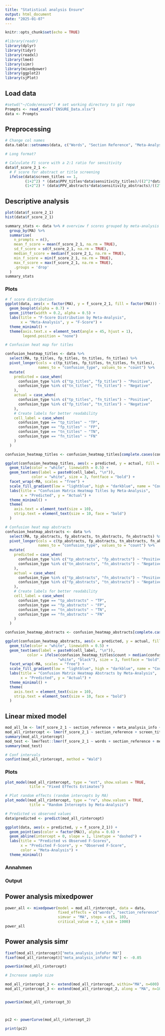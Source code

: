 ```yaml
---
title: "Statistical analysis Ensure"
output: html_document
date: "2025-01-07"
---
```


```r
knitr::opts_chunk$set(echo = TRUE)
```

```r
#library(readr)
library(dplyr)
library(tidyr)
library(readxl)
library(lme4)
library(simr)
library(mixedpower)
library(ggplot2)
library(sjPlot)
```

## Load data

```r
#setwd("~/Code/ensure") # set working directory to git repo
Prompts <- read_excel("ENSURE_Data.xlsx")
data <- Prompts
```

## Preprocessing

```r
# Change col names
data.table::setnames(data, c("Words", "Section Reference", "Meta-Analysis Info"), c("words", "section_reference", "meta_analysis_info"))

# Long format?
```

```r
# Calculate F1 score with a 2:1 ratio for sensitivity
data$f_score_2_1 <- 
  # F score for abstract or title screening
  ifelse(data$screen_titles == 1, 
         (1+2^2) * (data$PPV_titles*data$sensitivity_titles)/((2^2*data$PPV_titles) + data$sensitivity_titles),
         (1+2^2) * (data$PPV_abstracts*data$sensitivity_abstracts)/((2^2*data$PPV_abstracts) + data$sensitivity_abstracts))

```


## Descriptive analysis

```r
plot(data$f_score_2_1)
hist(data$f_score_2_1)
```


```r
summary_stats <- data %>% # overview f scores grouped by meta-analysis
  group_by(MA) %>%
  summarise(
    n_prompts = n(),
    mean_f_score = mean(f_score_2_1, na.rm = TRUE),
    sd_f_score = sd(f_score_2_1, na.rm = TRUE),
    median_f_score = median(f_score_2_1, na.rm = TRUE),
    min_f_score = min(f_score_2_1, na.rm = TRUE),
    max_f_score = max(f_score_2_1, na.rm = TRUE),
    .groups = 'drop'
  )
summary_stats
```

### Plots

```r
# f score distribution
ggplot(data, aes(x = factor(MA), y = f_score_2_1, fill = factor(MA))) +
  geom_boxplot(alpha = 0.7) +
  geom_jitter(width = 0.2, alpha = 0.5) +
  labs(title = "F-Score Distribution by Meta-Analysis",
       x = "Meta-Analysis", y = "F-Score") +
  theme_minimal() +
  theme(axis.text.x = element_text(angle = 45, hjust = 1),
        legend.position = "none")

```

```r
# Confusion heat map for titles

confusion_heatmap_titles <- data %>%
  select(MA, tp_titles, fp_titles, tn_titles, fn_titles) %>%
  pivot_longer(cols = c(tp_titles, fp_titles, tn_titles, fn_titles),
               names_to = "confusion_type", values_to = "count") %>%
  mutate(
    predicted = case_when(
      confusion_type %in% c("tp_titles", "fp_titles") ~ "Positive",
      confusion_type %in% c("tn_titles", "fn_titles") ~ "Negative"
    ),
    actual = case_when(
      confusion_type %in% c("tp_titles", "fn_titles") ~ "Positive", 
      confusion_type %in% c("fp_titles", "tn_titles") ~ "Negative"
    ),
    # Create labels for better readability
    cell_label = case_when(
      confusion_type == "tp_titles" ~ "TP",
      confusion_type == "fp_titles" ~ "FP", 
      confusion_type == "tn_titles" ~ "TN",
      confusion_type == "fn_titles" ~ "FN"
    )
  )

confusion_heatmap_titles <- confusion_heatmap_titles[complete.cases(confusion_heatmap_titles),]

ggplot(confusion_heatmap_titles, aes(x = predicted, y = actual, fill = count)) +
  geom_tile(color = "white", linewidth = 0.5) +
  geom_text(aes(label = paste0(cell_label, "\n")), 
            color = "white", size = 3, fontface = "bold") +
  facet_wrap(~MA, scales = "free") +
  scale_fill_gradient(low = "lightblue", high = "darkblue", name = "Count") +
  labs(title = "Confusion Matrix Heatmap Titles by Meta-Analysis",
       x = "Predicted", y = "Actual") +
  theme_minimal() +
  theme(
    axis.text = element_text(size = 10),
    strip.text = element_text(size = 10, face = "bold")
  )

# Confusion heat map abstracts
confusion_heatmap_abstracts <- data %>%
  select(MA, tp_abstracts, fp_abstracts, tn_abstracts, fn_abstracts) %>%
  pivot_longer(cols = c(tp_abstracts, fp_abstracts, tn_abstracts, fn_abstracts),
               names_to = "confusion_type", values_to = "count") %>%
  mutate(
    predicted = case_when(
      confusion_type %in% c("tp_abstracts", "fp_abstracts") ~ "Positive",
      confusion_type %in% c("tn_abstracts", "fn_abstracts") ~ "Negative"
    ),
    actual = case_when(
      confusion_type %in% c("tp_abstracts", "fn_abstracts") ~ "Positive", 
      confusion_type %in% c("fp_abstracts", "tn_abstracts") ~ "Negative"
    ),
    # Create labels for better readability
    cell_label = case_when(
      confusion_type == "tp_abstracts" ~ "TP",
      confusion_type == "fp_abstracts" ~ "FP", 
      confusion_type == "tn_abstracts" ~ "TN",
      confusion_type == "fn_abstracts" ~ "FN"
    )
  )

confusion_heatmap_abstracts <- confusion_heatmap_abstracts[complete.cases(confusion_heatmap_abstracts),]

ggplot(confusion_heatmap_abstracts, aes(x = predicted, y = actual, fill = count)) +
  geom_tile(color = "white", linewidth = 0.5) +
  geom_text(aes(label = paste0(cell_label, "\n")), 
          color = ifelse(confusion_heatmap_titles$count > median(confusion_heatmap_titles$count, na.rm = TRUE), 
                        "white", "black"), size = 3, fontface = "bold") +
  facet_wrap(~MA, scales = "free") +
  scale_fill_gradient(low = "lightblue", high = "darkblue", name = "Count") +
  labs(title = "Confusion Matrix Heatmap Abstracts by Meta-Analysis",
       x = "Predicted", y = "Actual") +
  theme_minimal() +
  theme(
    axis.text = element_text(size = 10),
    strip.text = element_text(size = 10, face = "bold")
  )

```


## Linear mixed model

```r
mod_all_lm <- lm(f_score_2_1 ~ section_reference + meta_analysis_info + screen_titles, data = data)
mod_all_rintercept <- lmer(f_score_2_1 ~ section_reference + screen_titles + meta_analysis_info + words + (1|MA), data = data)
summary(mod_all_rintercept)
mod_test <- lmerTest::lmer(f_score_2_1 ~ words + section_reference + meta_analysis_info + screen_titles + (1|MA), data = data)
summary(mod_test)
```

```r
# Conf intervals
confint(mod_all_rintercept, method = "Wald")
```


### Plots

```r
plot_model(mod_all_rintercept, type = "est", show.values = TRUE, 
           title = "Fixed Effects Estimates")

# Plot random effects (random intercepts by MA)
plot_model(mod_all_rintercept, type = "re", show.values = TRUE,
           title = "Random Intercepts by Meta-Analysis")

# Predicted vs observed values
data$predicted <- predict(mod_all_rintercept)

ggplot(data, aes(x = predicted, y = f_score_2_1)) +
  geom_point(aes(color = factor(MA)), alpha = 0.6) +
  geom_abline(intercept = 0, slope = 1, linetype = "dashed") +
  labs(title = "Predicted vs Observed F-Scores",
       x = "Predicted F-Score", y = "Observed F-Score",
       color = "Meta-Analysis") +
  theme_minimal()

```


### Annahmen

### Output


## Power analysis mixedpower

```r
power_all <- mixedpower(model = mod_all_rintercept, data = data,
                        fixed_effects = c("words", "section_reference", "meta_analysis_info", "screen_titles"),
                        simvar = "MA", steps = c(5, 10),
                        critical_value = 2, n_sim = 1000)
power_all
```


## Power analysis simr

```r
fixef(mod_all_rintercept)["meta_analysis_infoFor MA"]
fixef(mod_all_rintercept)["meta_analysis_infoFor MA"] <- -0.05
```

```r
powerSim(mod_all_rintercept)
```

```r
# Increase sample size

mod_all_rintercept_2 <- extend(mod_all_rintercept, within="MA", n=600)
mod_all_rintercept_3 <- extend(mod_all_rintercept_2, along = "MA", n=10)


powerSim(mod_all_rintercept_3)



pc2 <- powerCurve(mod_all_rintercept_2)

print(pc2)

```

